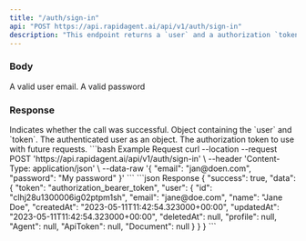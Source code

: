 ```yaml
---
title: "/auth/sign-in"
api: "POST https://api.rapidagent.ai/api/v1/auth/sign-in"
description: "This endpoint returns a `user` and a authorization `token`."
---
```


### Body

<ParamField body="email" type="string">
  A valid user email.
</ParamField>

<ParamField body="password" type="string">
  A valid password
</ParamField>

### Response

<ResponseField name="success" type="boolean">
  Indicates whether the call was successful.
</ResponseField>

<ResponseField name="data" type="object">
  Object containing the `user` and `token`.
</ResponseField>

<Expandable title="data object">
  <ResponseField name="user" type="object">
    The authenticated user as an object.
  </ResponseField>
  <ResponseField name="token" type="string">
    The authorization token to use with future requests.
  </ResponseField>
</Expandable>

<RequestExample>
```bash Example Request
curl --location --request POST 'https://api.rapidagent.ai/api/v1/auth/sign-in' \
--header 'Content-Type: application/json' \
--data-raw '{
    "email": "jan@doen.com",
    "password": "My password"
}'
```
</RequestExample>

<ResponseExample>
```json Response
{
  "success": true,
  "data": {
    "token": "authorization_bearer_token",
    "user": {
      "id": "clhj28u1300006ig02ptpm1sh",
      "email": "jane@doe.com",
      "name": "Jane Doe",
      "createdAt": "2023-05-11T11:42:54.323000+00:00",
      "updatedAt": "2023-05-11T11:42:54.323000+00:00",
      "deletedAt": null,
      "profile": null,
      "Agent": null,
      "ApiToken": null,
      "Document": null
    }
  }
}
```
</ResponseExample>
